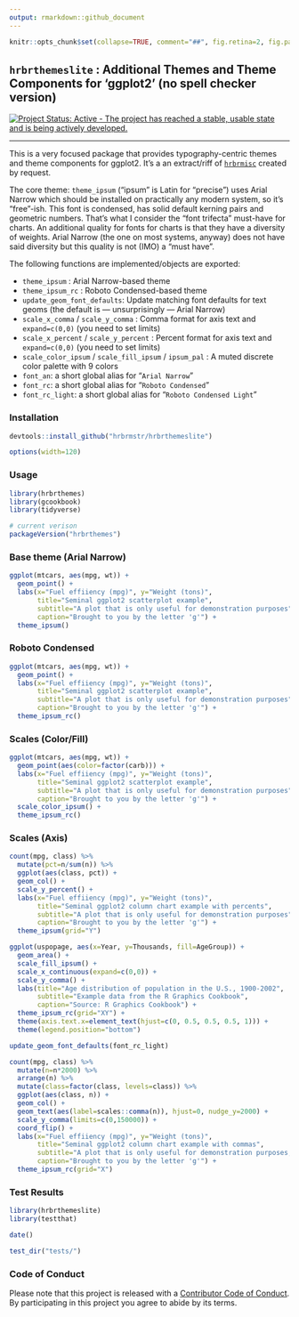 ```yaml
---
output: rmarkdown::github_document
---
```

```r
knitr::opts_chunk$set(collapse=TRUE, comment="##", fig.retina=2, fig.path = "README_figs/README-")
```

## `hrbrthemeslite` : Additional Themes and Theme Components for 'ggplot2' (no spell checker version)

[![Project Status: Active - The project has reached a stable, usable state and is being actively developed.](http://www.repostatus.org/badges/0.1.0/active.svg)](http://www.repostatus.org/#active) 

----

This is a very focused package that provides typography-centric themes and theme components for ggplot2. It's a an extract/riff of [`hrbrmisc`](http://github.com/hrbrmstr/hrbrmisc) created by request. 

The core theme: `theme_ipsum` ("ipsum" is Latin for "precise") uses Arial Narrow which should be installed on practically any modern system, so it's "free"-ish. This font is condensed, has solid default kerning pairs and geometric numbers. That's what I consider the "font trifecta" must-have for charts. An additional quality for fonts for charts is that they have a diversity of weights. Arial Narrow (the one on most systems, anyway) does not have said diversity but this quality is not (IMO) a "must have".

The following functions are implemented/objects are exported:

- `theme_ipsum` : Arial Narrow-based theme
- `theme_ipsum_rc` : Roboto Condensed-based theme
- `update_geom_font_defaults`:	Update matching font defaults for text geoms (the default is — unsurprisingly — Arial Narrow)
- `scale_x_comma` / `scale_y_comma` : Comma format for axis text and `expand=c(0,0)` (you need to set limits)
- `scale_x_percent` / `scale_y_percent` : Percent format for axis text and `expand=c(0,0)` (you need to set limits)
- `scale_color_ipsum` / `scale_fill_ipsum` / `ipsum_pal` : A muted discrete color palette with 9 colors
- `font_an`: a short global alias for "`Arial Narrow`"
- `font_rc`: a short global alias for "`Roboto Condensed`"
- `font_rc_light`: a short global alias for "`Roboto Condensed Light`"

### Installation

```r
devtools::install_github("hrbrmstr/hrbrthemeslite")
```

```r
options(width=120)
```

### Usage

```r
library(hrbrthemes)
library(gcookbook)
library(tidyverse)

# current verison
packageVersion("hrbrthemes")
```

### Base theme (Arial Narrow)

```r
ggplot(mtcars, aes(mpg, wt)) +
  geom_point() +
  labs(x="Fuel effiiency (mpg)", y="Weight (tons)",
       title="Seminal ggplot2 scatterplot example",
       subtitle="A plot that is only useful for demonstration purposes",
       caption="Brought to you by the letter 'g'") + 
  theme_ipsum()
```

### Roboto Condensed

```r
ggplot(mtcars, aes(mpg, wt)) +
  geom_point() +
  labs(x="Fuel effiiency (mpg)", y="Weight (tons)",
       title="Seminal ggplot2 scatterplot example",
       subtitle="A plot that is only useful for demonstration purposes",
       caption="Brought to you by the letter 'g'") + 
  theme_ipsum_rc()
```

### Scales (Color/Fill)

```r
ggplot(mtcars, aes(mpg, wt)) +
  geom_point(aes(color=factor(carb))) +
  labs(x="Fuel effiiency (mpg)", y="Weight (tons)",
       title="Seminal ggplot2 scatterplot example",
       subtitle="A plot that is only useful for demonstration purposes",
       caption="Brought to you by the letter 'g'") + 
  scale_color_ipsum() +
  theme_ipsum_rc()
```

### Scales (Axis)

```r
count(mpg, class) %>% 
  mutate(pct=n/sum(n)) %>% 
  ggplot(aes(class, pct)) +
  geom_col() +
  scale_y_percent() +
  labs(x="Fuel effiiency (mpg)", y="Weight (tons)",
       title="Seminal ggplot2 column chart example with percents",
       subtitle="A plot that is only useful for demonstration purposes",
       caption="Brought to you by the letter 'g'") + 
  theme_ipsum(grid="Y")
```

```r
ggplot(uspopage, aes(x=Year, y=Thousands, fill=AgeGroup)) + 
  geom_area() +
  scale_fill_ipsum() +
  scale_x_continuous(expand=c(0,0)) +
  scale_y_comma() +
  labs(title="Age distribution of population in the U.S., 1900-2002",
       subtitle="Example data from the R Graphics Cookbook",
       caption="Source: R Graphics Cookbook") +
  theme_ipsum_rc(grid="XY") +
  theme(axis.text.x=element_text(hjust=c(0, 0.5, 0.5, 0.5, 1))) +
  theme(legend.position="bottom")
```

```r
update_geom_font_defaults(font_rc_light)

count(mpg, class) %>% 
  mutate(n=n*2000) %>% 
  arrange(n) %>% 
  mutate(class=factor(class, levels=class)) %>% 
  ggplot(aes(class, n)) +
  geom_col() +
  geom_text(aes(label=scales::comma(n)), hjust=0, nudge_y=2000) +
  scale_y_comma(limits=c(0,150000)) +
  coord_flip() +
  labs(x="Fuel effiiency (mpg)", y="Weight (tons)",
       title="Seminal ggplot2 column chart example with commas",
       subtitle="A plot that is only useful for demonstration purposes, esp since you'd never\nreally want direct labels and axis labels",
       caption="Brought to you by the letter 'g'") + 
  theme_ipsum_rc(grid="X")
```


### Test Results

```r
library(hrbrthemeslite)
library(testthat)

date()

test_dir("tests/")
```

### Code of Conduct

Please note that this project is released with a [Contributor Code of Conduct](CONDUCT.md). By participating in this project you agree to abide by its terms.